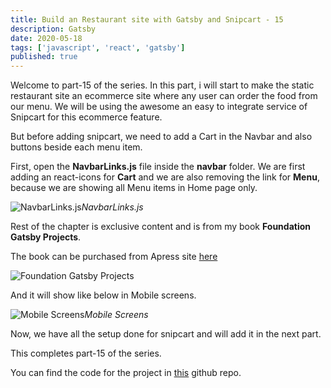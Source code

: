 ```yaml
---
title: Build an Restaurant site with Gatsby and Snipcart - 15
description: Gatsby
date: 2020-05-18
tags: ['javascript', 'react', 'gatsby']
published: true
---
```


Welcome to part-15 of the series. In this part, i will start to make the static restaurant site an ecommerce site where any user can order the food from our menu. We will be using the awesome an easy to integrate service of Snipcart for this ecommerce feature.

But before adding snipcart, we need to add a Cart in the Navbar and also buttons beside each menu item.

First, open the **NavbarLinks.js** file inside the **navbar** folder. We are first adding an react-icons for **Cart** and we are also removing the link for **Menu**, because we are showing all Menu items in Home page only.

![NavbarLinks.js](https://res.cloudinary.com/dxkxvfo2o/image/upload/v1590036926/restro-11andUp/15/1_ygkdpy.png)*NavbarLinks.js*


Rest of the chapter is exclusive content and is from my book **Foundation Gatsby Projects**.

The book can be purchased from Apress site <a href="https://www.apress.com/in/book/9781484265574" target="_blank" rel="noopener noreferrer">here</a>

![Foundation Gatsby Projects](https://res.cloudinary.com/dxkxvfo2o/image/upload/v1609570264/Foundation_Gatsby_zilffx.jpg)

And it will show like below in Mobile screens.

![Mobile Screens](https://res.cloudinary.com/dxkxvfo2o/image/upload/v1590036928/restro-11andUp/15/8_n7mlqx.png)*Mobile Screens*

Now, we have all the setup done for snipcart and will add it in the next part.

This completes part-15 of the series.

You can find the code for the project in [this](https://github.com/nabendu82/restaurant-gatsby) github repo.
